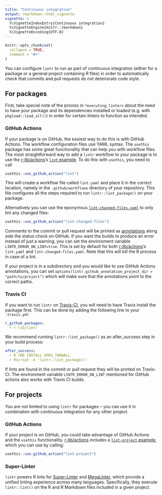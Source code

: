 ```yaml
---
title: "Continuous integration"
output: rmarkdown::html_vignette
vignette: >
  %\VignetteIndexEntry{Continuous integration}
  %\VignetteEngine{knitr::rmarkdown}
  %\VignetteEncoding{UTF-8}
---
```


```r
knitr::opts_chunk$set(
  collapse = TRUE,
  comment = "#>"
)
```

You can configure `lintr` to run as part of continuous integration (either for a package or a general project containing R files) in order to automatically check that commits and pull requests do not deteriorate code style.

## For packages

First, take special note of the proviso in `?executing_linters` about the need to have your package and its dependencies installed or loaded (e.g. with `pkgload::load_all()`) in order for certain linters to function as intended.

### GitHub Actions

If your package is on GitHub, the easiest way to do this is with GitHub Actions.
The workflow configuration files use YAML syntax.
The `usethis` package has some great functionality that can help you with workflow files.
The most straightforward way to add a `lintr` workflow to your package is to use the [r-lib/actions](https://github.com/r-lib/actions/)'s [`lint` example](https://github.com/r-lib/actions/tree/v2-branch/examples#lint-workflow).
To do this with `usethis`, you need to call

```r
usethis::use_github_action("lint")
```

This will create a workflow file called `lint.yaml` and place it in the correct location, namely in the `.github/workflows` directory of your repository.
This file configures all the steps required to run `lintr::lint_package()` on your package.

Alternatively you can use the eponymous [`lint-changed-files.yaml`](https://github.com/r-lib/actions/blob/v2-branch/examples/lint-changed-files.yaml) to only lint any changed files:

```r
usethis::use_github_action("lint-changed-files")
```

Comments to the commit or pull request will be printed as
[annotations](https://docs.github.com/en/free-pro-team@latest/github/collaborating-with-issues-and-pull-requests/about-status-checks#types-of-status-checks-on-github)
along side the status check on GitHub.
If you want the builds to produce an error instead of just a warning, you can set the environment variable `LINTR_ERROR_ON_LINT=true`.
This is set by default for both [r-lib/actions](https://github.com/r-lib/actions/)'s `lint.yaml` and `lint-changed-files.yaml`. 
Note that this will kill the R process in case of a lint.

If your project is in a subdirectory and you would like to use GitHub Actions annotations, you can set
`options(lintr.github_annotation_project_dir = "path/to/project")` which will make sure that the annotations point to the correct paths.

### Travis CI

If you want to run `lintr` on [Travis-CI](https://www.travis-ci.com/), you will need to have Travis install the package first.
This can be done by adding the following line to your `.travis.yml`

``` yaml
r_github_packages:
  - r-lib/lintr
```

We recommend running `lintr::lint_package()` as an after_success step in your build process:

``` yaml
after_success:
  - R CMD INSTALL $PKG_TARBALL
  - Rscript -e 'lintr::lint_package()'
```

If lints are found in the commit or pull request they will be printed on Travis-CI.
The environment variable `LINTR_ERROR_ON_LINT` mentioned for GitHub actions also works with Travis CI builds.

## For projects

You are not limited to using `lintr` for packages -- you can use it in combination with continuous integration for any other project.

### GitHub Actions

If your project is on GitHub, you could take advantage of GitHub Actions and the `usethis` functionality.
[r-lib/actions](https://github.com/r-lib/actions/) includes a [`lint-project` example](https://github.com/r-lib/actions/tree/v2-branch/examples#lint-project-workflow), which you can use by calling:

``` r
usethis::use_github_action("lint-project")
```

### Super-Linter

`lintr` powers R lints for [Super-Linter](https://github.com/github/super-linter) and [MegaLinter](https://megalinter.io/latest/),
which provide a unified linting experience across many languages.
Specifically, they execute `lintr::lint()` on the R and R Markdown files included in a given project.
